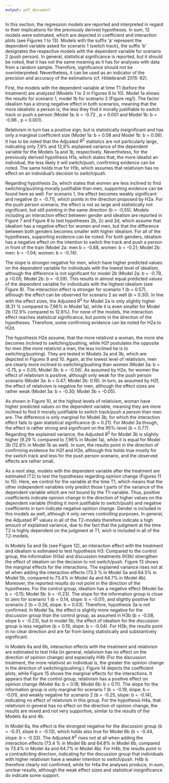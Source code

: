 ```yaml
---
output: pdf_document
---
```


\begin{figure}[!h]
\label{reg1}
	\caption{Models 1}
	\includegraphics[width=\textwidth]{images/reg1_combined}
	\flushright
{\scriptsize $^{***}p<0.001$, $^{**}p<0.01$, $^*p<0.05$.  Unstandardized regression coefficients. 90\% confidence intervals are shown. \\ Own calculations based on data from Online-Survey Experiment.\par}
\end{figure}

In this section, the regression models are reported and interpreted in regard to their implications for the previously derived hypotheses. In sum, 12 models were estimated, which are depicted in coefficient and interaction plots (see Figures 1 to 13). Models with the suffix ‘a’ represent the dependent variable asked for scenario 1 (switch track), the suffix ‘b’ designates the respective models with the dependent variable for scenario 2 (push person). In general, statistical significance is reported, but it should be noted, that it has not the same meaning as it has for analyses with data from a random sample. Therefore, significance should not be overinterpreted. Nevertheless, it can be used as an indicator of the precision and accuracy of the estimations (cf. Hildebrandt 2015: 82).

\begin{figure}[!t]
	\caption{Models 2 - Idealism}
	\includegraphics[width=\textwidth]{images/reg2_c1_idealism}
	\flushright
{\scriptsize $^{***}p<0.001$, $^{**}p<0.01$, $^*p<0.05$.  N = 278. Unstandardized regression coefficients. 90\% confidence intervals are shown. \\ Own calculations based on data from Online-Survey Experiment.\par}
\end{figure}

First, the models with the dependent variable at time T1 (before the treatment) are analyzed (Models 1 to 3 in Figures 6 to 10). Model 1a shows the results for scenario 1, model 1b for scenario 2 (Figure reg1).  The factor idealism has a strong negative effect in both scenarios, meaning that the more idealistic a person is, the less they find it morally justifiable to switch track or push a person (Model 1a: b = -0.72 , p < 0.001 and Model 1b: b = -0.96 , p < 0.001). 

\begin{figure}[!h]
	\caption{Models 2 - Idealism Interaction Plots}
	\includegraphics[width=\textwidth]{images/reg2_c2_idealism}
	\flushright
{\scriptsize N = 278. 90\% confidence intervals are shown. \\ Own calculations based on data from Online-Survey Experiment.\par}
\end{figure}

Relativism in turn has a positive sign, but is statistically insignificant and has only a marginal coefficient size (Model 1a: b = 0.08  and Model 1b: b =  0.06). It has to be noted that the Adjusted $R^2$ statistics are not particularly large, indicating only 7,9% and 12,9% explained variance of the dependent variable for the Models 1a and 1b, respectively. Nevertheless, for the previously derived hypothesis H1a, which states that, the more idealist an individual, the less likely it will switch/push, confirming evidence can be noted. The same holds true for H1b, which assumes that relativism has no effect on an individual’s decision to switch/push. 

\begin{figure}[!h]
	\caption{Models 3 - Relativism}
	\includegraphics[width=\textwidth]{images/reg3_c1_relativism}
	\flushright
{\scriptsize $^{***}p<0.001$, $^{**}p<0.01$, $^*p<0.05$. N = 278. Unstandardized regression coefficients. 90\% confidence intervals are shown. \\ Own calculations based on data from Online-Survey Experiment.\par}
\end{figure}



Regarding hypothesis 2a, which states that women are less inclined to find switching/pushing morally justifiable than men, supporting evidence can be found here as well. For scenario 1, the effect becomes weakly significant and negative (b = -0.71), which points in the direction proposed by H2a. For the push person scenario, the effect is not as large and statistically not significant, but still pointing in the same direction (b = -0.55). Models including an interaction effect between gender and idealism are reported in Figure 7 and Figure 8 to test hypotheses 2b, 2c and 2d, which assume that idealism has a negative effect for women and men, but that the difference between both genders becomes smaller with higher idealism. For all of the hypotheses, supporting evidence can be noted. For both genders, idealism has a negative effect on the intention to switch the track and push a person in front of the train (Model 2a: men b = -0.88, women: b =  -0.21; Model 2b: men: b = -1.04; women: b = -0.74). 

\begin{figure}[!h]
	\caption{Models 3 - Relativism Interaction Plots}
	\includegraphics[width=\textwidth]{images/reg3_c2_relativism}
	\flushright
{\scriptsize N = 278. 90\% confidence intervals are shown. \\ Own calculations based on data from Online-Survey Experiment.\par}
\end{figure}

The slope is stronger negative for men, which have higher predicted values on the dependent variable for individuals with the lowest level of idealism, although the difference is not significant for model 2b (Model 2a:  b = -0.79, p <0.05; Model 2b: b = -0.59). This results in almost equal predicted values of the dependent variable for individuals with the highest idealism (see Figure 8). The interaction effect is stronger for scenario 1 (b = 0.57), although the effect can be observed for scenario 2 as well (b = 0.30). In line with the effect sizes, the Adjusted $R^2$ for Model 2a is only slightly higher (8.31 % compared to 7,96% in Model 1a), while it is even smaller for Model 2b (12.9% compared to 12.8%). For none of the models, the interaction effect reaches statistical significance, but points in the direction of the hypotheses. Therefore, some confirming evidence can be noted for H2a to H2d. 


\begin{figure}[!h]
	\caption{Models 4 - Opinion Change}
	\includegraphics[width=\textwidth]{images/reg4_combined}
	\flushright
{\scriptsize $^{***}p<0.001$, $^{**}p<0.01$, $^*p<0.05$. N = 278. Unstandardized regression coefficients. 90\% confidence intervals are shown. \\ Own calculations based on data from Online-Survey Experiment.\par}
\end{figure}




The hypothesis H2e assume, that the more relativist a woman, the more she becomes inclined to switching/pushing, while H2f postulates the opposite for men (the more relativist a man, the less inclined he is to switching/pushing). They are tested in Models 3a and 3b, which are depicted in Figures 9 and 10. Again, at the lowest level of relativism, men are clearly more inclined to switching/pushing than women (Model 3a:  b = -0.75, p < 0.05; Model 3b: b = -0.56). As assumed by H2e, for women the effect of relativism is positive, although only weak for the push person scenario  (Model 3a: b = 0.47; Model 3b: 0.16). In turn, as assumed by H2f, the effect of relativism is negative for men, although the effect sizes are rather weak (Model 3a:  b = -0.30; Model 3b = -0.05). 


\begin{figure}[!h]
	\caption{Models 5 - Idealism}
	\includegraphics[width=\textwidth]{images/reg5_c1_idealism}
	\flushright
{\scriptsize $^{***}p<0.001$, $^{**}p<0.01$, $^*p<0.05$.  Unstandardized regression coefficients. 90\% confidence intervals are shown. \\ Own calculations based on data from Online-Survey Experiment.\par}
\end{figure}



As shown in Figure 10, at the highest levels of relativism, woman have higher predicted values on the dependent variable, meaning they are more inclined to find it morally justifiable to switch track/push a person than men are. The difference is only marginal for Model 3b, for which the interaction effect fails to gain statistical significance (b = 0.21). For Model 3a though, the effect is rather strong and significant on the 95%-level (b = 0.77). Regarding the explained variance, the Adjusted $R^2$ for Model 3b is slightly higher (9.29 % compared to 7,96% in Model 1a), while it is equal for Model 3b (12.8% in Model 1b as well). In sum, the results point in the direction of confirming evidence for H2f and H2e, although this holds true mostly for the switch track and less for the push person scenario, and the observed effects are rather small. 

\begin{figure}[!h]
	\caption{Models 5 - Idealism Interaction Plots}
	\includegraphics[width=\textwidth]{images/reg5_c2_idealism}
	\flushright
{\scriptsize N = 278. 90\% confidence intervals are shown. \\ Own calculations based on data from Online-Survey Experiment.\par}
\end{figure}




As a next step, models with the dependent variable after the treatment are estimated (T2) to test the hypotheses regarding opinion change (Figures 11 to 15). Here, we control for the variable at the time T1, which means that the other independent variables only predict those t parts of the variance of the dependent variable which are not bound by the T1-variable.  Thus, positive coefficients indicate opinion change in the direction of higher values on the dependent variable (finding it more justifiable to switch/push) and negative coefficients in turn indicate negative opinion change. Gender is included in this models as well, although it only serves controlling purposes. In general, the Adjusted $R^2$ values in all of the T2-models therefore indicate a high amount of explained variance, due to the fact that the judgment at the time T2 is highly dependent on the judgment at T1, wich is included in all of the T2-models. 


\begin{figure}[!h]
	\caption{Models 6 - Relativism}
	\includegraphics[width=\textwidth]{images/reg6_c1_relativism}
	\flushright
{\scriptsize $^{***}p<0.001$, $^{**}p<0.01$, $^*p<0.05$. N = 278. Unstandardized regression coefficients. 90\% confidence intervals are shown. \\ Own calculations based on data from Online-Survey Experiment.\par}
\end{figure}




In Models 5a and 5b (see Figure 12), an interaction effect with the treatment and idealism is estimated to test hypothesis H3: Compared to the control group, the information (H3a) and discussion treatments (H3b) strengthen the effect of idealism on the decision to not switch/push. Figure 13 shows the marginal effects for the interactions. The explained variance rises not at all when adding the interaction effects (73.3 % in Model 5a and 64.5% in Model 5b, compared to 73.4% in Model 4a and 64.7% in Model 4b). Moreover, the reported results do not point in the direction of  the hypotheses. For the control group, idealism has a negative effect (Model 5a: b = -0.15; Model 5b: b = -0.23). The slope for the information group is close to zero for scenario 1 (b = 0.14, slope: b = -0.01), and slightly positive for scenario 2 (b = 0.26, slope: b = 0.03). Therefore, hypothesis 3a is not confirmed. In Model 5a, the effect is slightly more negative for the discussion group than the control group, as assumed in H3b (b = -0.08, slope b = -0.23), but in model 5b, the effect of idealism for the discussion group is less negative (b = 0.19, slope: b = -0.04). For H3b, the results point in no clear direction and are far from being statistically and substantively significant. 


\begin{figure}[!h]
	\caption{Models 6 - Relativism Interaction Plots}
	\includegraphics[width=\textwidth]{images/reg6_c2_relativism}
	\flushright
{\scriptsize N = 278. 90\% confidence intervals are shown. \\ Own calculations based on data from Online-Survey Experiment.\par}
\end{figure}



In Models 6a and 6b, interaction effects with the treatment and relativism are estimated to test H4a (in general, relativism has no effect on the direction of opinion change) and especially H4b (For the discussion treatment, the more relativist an individual is, the greater the opinion change in the direction of switching/pushing.). Figure 14 depicts the coefficient plots, while Figure 15 shows the marginal effects for the interactions. It appears that for the control group, relativism has a positive effect on opinion change (Model 6a: b = 0.18; Model 6b: b = 0.11). The slope for the information group is only marginal for scenario 1 (b = -0.19, slope: b = -0.01), and weakly negative for scenario 2 (b = -0.25, slope: b = -0.14), indicating no effect of relativism in this group. For the hypothesis H4a, that relativism in general has no effect on the direction of opinion change, the results are mixed and not very supportive, similar to the results of the Models 4a and 4b. 





In Model 6a, the effect is the strongest negative for the discussion group (b = -0.31, slope b = -0.13), which holds also true for Model 6b (b = -0.44, slope: b = -0.33). The Adjusted $R^2$ rises not at all when adding the interaction effects (73.4 % in Model 6b and 64.8% in Model 6b, compared to 73.4% in Model 4a and 64.7% in Model 4b). For H4b, the results point in a contradicting direction, indicating for the discussion group that individuals with higher relativism have a weaker intention to switch/push. H4b is therefore clearly not confirmed, while for H4a the analyses produce, in sum, unclear results, although the weak effect sizes and statistical insignificance do indicate some support. 


